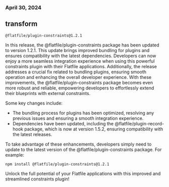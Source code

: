 ### April 30, 2024

## transform

`@flatfile/plugin-constraints@1.2.1`

In this release, the @flatfile/plugin-constraints package has been updated to
version 1.2.1. This update brings improved bundling for plugins and ensures
compatibility with the latest dependencies. Developers can now enjoy a more
seamless integration experience when using this powerful constraints plugin with
their Flatfile applications. Additionally, the release addresses a crucial fix
related to bundling plugins, ensuring smooth operation and enhancing the overall
developer experience. With these improvements, the @flatfile/plugin-constraints
package becomes even more robust and reliable, empowering developers to
effortlessly extend their blueprints with external constraints.

Some key changes include:

- The bundling process for plugins has been optimized, resolving any previous
  issues and ensuring a smooth integration experience.
- Dependencies have been updated, including the @flatfile/plugin-record-hook
  package, which is now at version 1.5.2, ensuring compatibility with the latest
  releases.

To take advantage of these enhancements, developers simply need to update to the
latest version of the @flatfile/plugin-constraints package. For example:

```
npm install @flatfile/plugin-constraints@1.2.1
```

Unlock the full potential of your Flatfile applications with this improved and
streamlined constraints plugin!
